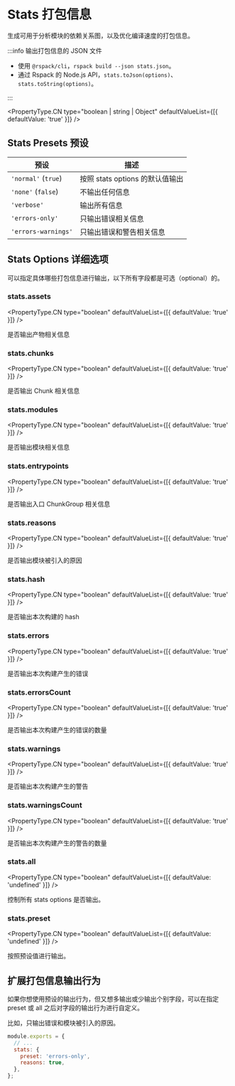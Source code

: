 
# Stats 打包信息

生成可用于分析模块的依赖关系图，以及优化编译速度的打包信息。

:::info 输出打包信息的 JSON 文件

- 使用 `@rspack/cli`，`rspack build --json stats.json`。
- 通过 Rspack 的 Node.js API，`stats.toJson(options)`、`stats.toString(options)`。

:::

<PropertyType.CN
  type="boolean | string | Object"
  defaultValueList={[{ defaultValue: 'true' }]}
/>

## Stats Presets 预设

| 预设                | 描述                            |
| ------------------- | ------------------------------- |
| `'normal'` (`true`) | 按照 stats options 的默认值输出 |
| `'none'` (`false`)  | 不输出任何信息                  |
| `'verbose'`         | 输出所有信息                    |
| `'errors-only'`     | 只输出错误相关信息              |
| `'errors-warnings'` | 只输出错误和警告相关信息        |

## Stats Options 详细选项

可以指定具体哪些打包信息进行输出，以下所有字段都是可选（optional）的。

### stats.assets

<PropertyType.CN type="boolean" defaultValueList={[{ defaultValue: 'true' }]} />

是否输出产物相关信息

### stats.chunks

<PropertyType.CN type="boolean" defaultValueList={[{ defaultValue: 'true' }]} />

是否输出 Chunk 相关信息

### stats.modules

<PropertyType.CN type="boolean" defaultValueList={[{ defaultValue: 'true' }]} />

是否输出模块相关信息

### stats.entrypoints

<PropertyType.CN type="boolean" defaultValueList={[{ defaultValue: 'true' }]} />

是否输出入口 ChunkGroup 相关信息

### stats.reasons

<PropertyType.CN type="boolean" defaultValueList={[{ defaultValue: 'true' }]} />

是否输出模块被引入的原因

### stats.hash

<PropertyType.CN type="boolean" defaultValueList={[{ defaultValue: 'true' }]} />

是否输出本次构建的 hash

### stats.errors

<PropertyType.CN type="boolean" defaultValueList={[{ defaultValue: 'true' }]} />

是否输出本次构建产生的错误

### stats.errorsCount

<PropertyType.CN type="boolean" defaultValueList={[{ defaultValue: 'true' }]} />

是否输出本次构建产生的错误的数量

### stats.warnings

<PropertyType.CN type="boolean" defaultValueList={[{ defaultValue: 'true' }]} />

是否输出本次构建产生的警告

### stats.warningsCount

<PropertyType.CN type="boolean" defaultValueList={[{ defaultValue: 'true' }]} />

是否输出本次构建产生的警告的数量

### stats.all

<PropertyType.CN
  type="boolean"
  defaultValueList={[{ defaultValue: 'undefined' }]}
/>

控制所有 stats options 是否输出。

### stats.preset

<PropertyType.CN
  type="boolean"
  defaultValueList={[{ defaultValue: 'undefined' }]}
/>

按照预设值进行输出。

## 扩展打包信息输出行为

如果你想使用预设的输出行为，但又想多输出或少输出个别字段，可以在指定 preset 或 all 之后对字段的输出行为进行自定义。

比如，只输出错误和模块被引入的原因。

```js title=rspack.config.js
module.exports = {
  // ...
  stats: {
    preset: 'errors-only',
    reasons: true,
  },
};
```
